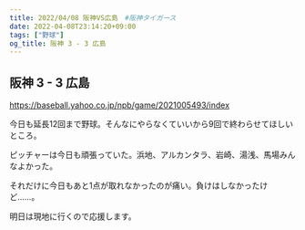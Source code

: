 ```yaml
---
title: 2022/04/08 阪神VS広島　#阪神タイガース
date: 2022-04-08T23:14:20+09:00
tags: ["野球"]
og_title: 阪神 3 - 3 広島
---
```


## 阪神 3 - 3 広島

https://baseball.yahoo.co.jp/npb/game/2021005493/index

今日も延長12回まで野球。そんなにやらなくていいから9回で終わらせてほしいところ。

ピッチャーは今日も頑張っていた。浜地、アルカンタラ、岩崎、湯浅、馬場みんなよかった。

それだけに今日もあと1点が取れなかったのが痛い。負けはしなかったけど……。

明日は現地に行くので応援します。
